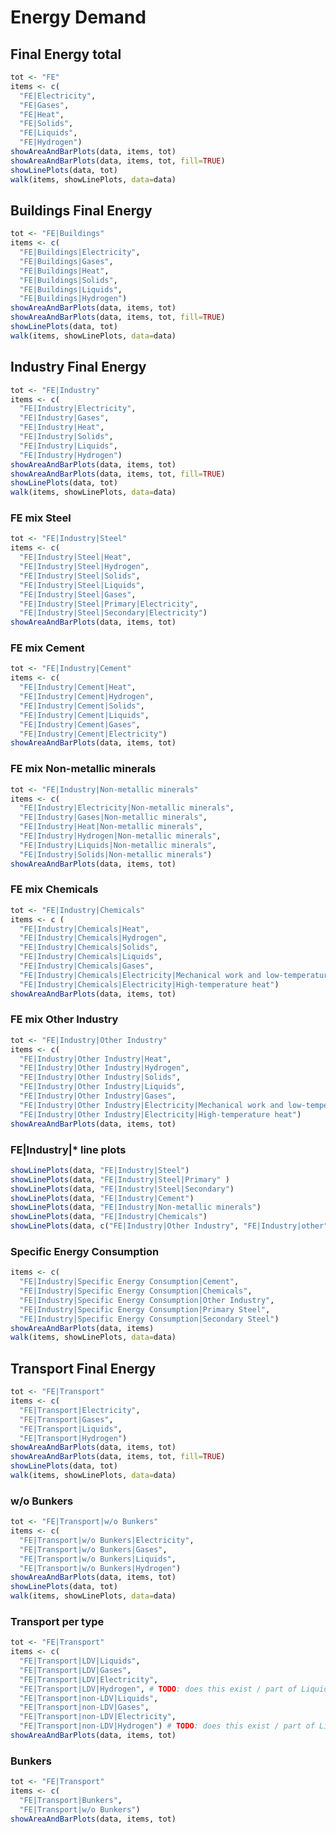 # Energy Demand

## Final Energy total

```r
tot <- "FE"
items <- c(
  "FE|Electricity",
  "FE|Gases",
  "FE|Heat",
  "FE|Solids",
  "FE|Liquids",
  "FE|Hydrogen")
showAreaAndBarPlots(data, items, tot)
showAreaAndBarPlots(data, items, tot, fill=TRUE)
showLinePlots(data, tot)
walk(items, showLinePlots, data=data)
```

## Buildings Final Energy
```r
tot <- "FE|Buildings"
items <- c(
  "FE|Buildings|Electricity",
  "FE|Buildings|Gases",
  "FE|Buildings|Heat",
  "FE|Buildings|Solids",
  "FE|Buildings|Liquids",
  "FE|Buildings|Hydrogen")
showAreaAndBarPlots(data, items, tot)
showAreaAndBarPlots(data, items, tot, fill=TRUE)
showLinePlots(data, tot)
walk(items, showLinePlots, data=data)
```


## Industry Final Energy
```r
tot <- "FE|Industry"
items <- c(
  "FE|Industry|Electricity",
  "FE|Industry|Gases",
  "FE|Industry|Heat",
  "FE|Industry|Solids",
  "FE|Industry|Liquids",
  "FE|Industry|Hydrogen")
showAreaAndBarPlots(data, items, tot)
showAreaAndBarPlots(data, items, tot, fill=TRUE)
showLinePlots(data, tot)
walk(items, showLinePlots, data=data)
```


### FE mix Steel
```r
tot <- "FE|Industry|Steel"
items <- c(
  "FE|Industry|Steel|Heat",
  "FE|Industry|Steel|Hydrogen",
  "FE|Industry|Steel|Solids",
  "FE|Industry|Steel|Liquids",
  "FE|Industry|Steel|Gases",
  "FE|Industry|Steel|Primary|Electricity",
  "FE|Industry|Steel|Secondary|Electricity")
showAreaAndBarPlots(data, items, tot)
```

### FE mix Cement
```r
tot <- "FE|Industry|Cement"
items <- c(
  "FE|Industry|Cement|Heat",
  "FE|Industry|Cement|Hydrogen",
  "FE|Industry|Cement|Solids",
  "FE|Industry|Cement|Liquids",
  "FE|Industry|Cement|Gases",
  "FE|Industry|Cement|Electricity")
showAreaAndBarPlots(data, items, tot)
```

### FE mix Non-metallic minerals
```r
tot <- "FE|Industry|Non-metallic minerals"
items <- c(
  "FE|Industry|Electricity|Non-metallic minerals",
  "FE|Industry|Gases|Non-metallic minerals",
  "FE|Industry|Heat|Non-metallic minerals",
  "FE|Industry|Hydrogen|Non-metallic minerals",
  "FE|Industry|Liquids|Non-metallic minerals",
  "FE|Industry|Solids|Non-metallic minerals")
showAreaAndBarPlots(data, items, tot)
```

### FE mix Chemicals
```r
tot <- "FE|Industry|Chemicals"
items <- c (
  "FE|Industry|Chemicals|Heat",
  "FE|Industry|Chemicals|Hydrogen",
  "FE|Industry|Chemicals|Solids",
  "FE|Industry|Chemicals|Liquids",
  "FE|Industry|Chemicals|Gases",
  "FE|Industry|Chemicals|Electricity|Mechanical work and low-temperature heat",
  "FE|Industry|Chemicals|Electricity|High-temperature heat")
showAreaAndBarPlots(data, items, tot)
```

### FE mix Other Industry
```r
tot <- "FE|Industry|Other Industry"
items <- c(
  "FE|Industry|Other Industry|Heat",
  "FE|Industry|Other Industry|Hydrogen",
  "FE|Industry|Other Industry|Solids",
  "FE|Industry|Other Industry|Liquids",
  "FE|Industry|Other Industry|Gases",
  "FE|Industry|Other Industry|Electricity|Mechanical work and low-temperature heat",
  "FE|Industry|Other Industry|Electricity|High-temperature heat")
showAreaAndBarPlots(data, items, tot)
```

### FE|Industry|* line plots
```r
showLinePlots(data, "FE|Industry|Steel")
showLinePlots(data, "FE|Industry|Steel|Primary" )
showLinePlots(data, "FE|Industry|Steel|Secondary")
showLinePlots(data, "FE|Industry|Cement")
showLinePlots(data, "FE|Industry|Non-metallic minerals")
showLinePlots(data, "FE|Industry|Chemicals")
showLinePlots(data, c("FE|Industry|Other Industry", "FE|Industry|other"))
```

### Specific Energy Consumption

```r
items <- c(
  "FE|Industry|Specific Energy Consumption|Cement",
  "FE|Industry|Specific Energy Consumption|Chemicals",
  "FE|Industry|Specific Energy Consumption|Other Industry",
  "FE|Industry|Specific Energy Consumption|Primary Steel",
  "FE|Industry|Specific Energy Consumption|Secondary Steel")
showAreaAndBarPlots(data, items)
walk(items, showLinePlots, data=data)
```


## Transport Final Energy 
```r
tot <- "FE|Transport"
items <- c(
  "FE|Transport|Electricity",
  "FE|Transport|Gases",
  "FE|Transport|Liquids",
  "FE|Transport|Hydrogen")
showAreaAndBarPlots(data, items, tot)
showAreaAndBarPlots(data, items, tot, fill=TRUE)
showLinePlots(data, tot)
walk(items, showLinePlots, data=data)
```

### w/o Bunkers

```r
tot <- "FE|Transport|w/o Bunkers"
items <- c(
  "FE|Transport|w/o Bunkers|Electricity",
  "FE|Transport|w/o Bunkers|Gases",
  "FE|Transport|w/o Bunkers|Liquids",
  "FE|Transport|w/o Bunkers|Hydrogen")
showAreaAndBarPlots(data, items, tot)
showLinePlots(data, tot)
walk(items, showLinePlots, data=data)
```

### Transport per type
```r
tot <- "FE|Transport"
items <- c(
  "FE|Transport|LDV|Liquids",
  "FE|Transport|LDV|Gases",
  "FE|Transport|LDV|Electricity",
  "FE|Transport|LDV|Hydrogen", # TODO: does this exist / part of Liquids?
  "FE|Transport|non-LDV|Liquids",
  "FE|Transport|non-LDV|Gases",
  "FE|Transport|non-LDV|Electricity",
  "FE|Transport|non-LDV|Hydrogen") # TODO: does this exist / part of Liquids?
showAreaAndBarPlots(data, items, tot)
```

### Bunkers

```r
tot <- "FE|Transport"
items <- c(
  "FE|Transport|Bunkers",
  "FE|Transport|w/o Bunkers")
showAreaAndBarPlots(data, items, tot)
```

